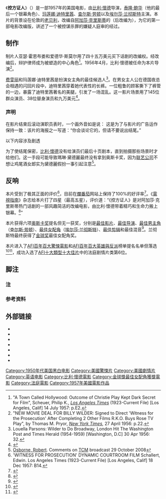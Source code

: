 {{noteTA
|T=zh-tw:情婦; zh-cn:控方证人; zh-hk:雄才偉略;
|G1=Show
|G2=Movie
|1=zh-tw:情婦; zh-cn:控方证人; zh-hk:雄才偉略;
|2=zh-cn:怀尔德; zh-tw:懷德; zh-hk:懷特;
|3=zh-hans:玛莲娜·迪特里茜;zh-cn:玛琳·黛德丽;zh-hk:瑪蓮·德烈治;zh-tw:瑪琳·黛德麗;
|4=zh-hans:玛莲娜;zh-hk:瑪蓮;zh-tw:瑪琳;zh-cn:玛琳;
}}
{{Infobox film
| name            = 控方证人
|original_name = {{lang|en|Witness for the Prosecution}}
| hk_name = 雄才偉略
| tw_name = 情婦
| cn_name = 控方证人
| image           = 
| caption         = 
| director        = [[比利·懷德|比利·懷德]]
| producer        = {{link-en|小亚瑟·霍恩布娄|Arthur Hornblow Jr.}}
| based on        = {{Based on|{{link-en|控方证人 (小说)|The Witness for the Prosecution|控方证人}}|[[阿加莎·克里斯蒂|阿加莎·克里斯蒂]]}}
| screenplay      = 拉里·马科斯（{{lang|en|Larry Marcus}}）<br />比利·懷德<br />{{link-en|哈里·库尔尼茨|Harry Kurnitz}}
| starring        = [[泰隆·鲍华|泰隆·鲍华]]<br />[[玛莲娜·迪特里茜|玛莲娜·迪特里茜]]<br />[[查尔斯·劳顿|查尔斯·劳顿]]
| music           = {{link-en|马蒂·马尔内克|Matty Malneck}}<br />拉尔夫·亚瑟·罗伯特（{{lang|en|Ralph Arthur Robert}}）
| cinematography  = {{link-en|罗素·哈尔兰|Russell Harlan}}
| editing         = {{link-en|丹尼尔·曼德尔|Daniel Mandell}}
| distributor     = [[联艺公司|联艺公司]]
| released        = {{Film date|1957|12}}
| runtime         = 116分钟
| country         = {{USA}}
| language        = 英语
| budget          = 3,000,000美元
| gross           = 9,000,000美元
}}
《'''控方证人'''》（{{lang-en|'''Witness for the Prosecution'''}}）是一部1957年的美国{{link-en|法庭剧情|courtroom drama}}电影，由[[比利·懷德|比利·懷德]]导演，[[泰隆·鲍华|泰隆·鲍华]]（他的最后一个银幕角色）、[[玛莲娜·迪特里茜|玛莲娜·迪特里茜]]、[[查尔斯·劳顿|查尔斯·劳顿]]以及[[埃尔莎·兰彻斯特|埃尔莎·兰彻斯特]]主演。本片的背景设在伦敦的[[老贝利|老贝利]]，改编自[[阿加莎·克里斯蒂|阿加莎·克里斯蒂]]的{{link-en|控方证人 (小说)|The Witness for the Prosecution|短篇小说}}（后改编为{{link-en|控方证人 (话剧)|Witness for the Prosecution (play)|话剧}}），为它的第一部电影改编版，讲述了一个被控谋杀罪的嫌疑人庭审的经过。

== 制作 ==
制片人亚瑟·霍恩布娄和爱德华·斯莫尔用了四十五万美元买下话剧的改编权。经改编后，辩护律师成为被塑造的中心角色<ref>"A Town Called Hollywood: Outcome of Christie Play Kept Dark Secret for Film", Scheuer, Philip K., ''[[Los_Angeles_Times|Los Angeles Times]]'' (1923-Current File) [Los Angeles, Calif] 14 July 1957: p.E2. </ref>。1956年4月，比利·懷德被任命为本片导演<ref>"NEW MOVIE DEAL FOR BILLY WILDER: Signed to Direct 'Witness for the Prosecution' After Completing 2 Other Films R.K.O. Buys Rose TV Play", by Thomas M. Pryor, ''[[New_York_Times|New York Times]]'', 27 April 1956: p.22.</ref>。

[[费雯丽|费雯丽]]和玛莲娜·迪特里茜是扮演女主角的最佳候选人<ref>Louella Parsons: Wilder to Do Broadway, London Hit
The Washington Post and Times Herald (1954-1959) [Washington, D.C] 30 Apr 1956: 32. </ref>。在男女主人公在德国夜总会相遇的闪回片段中，迪特里茜穿着她代表性的长裤。一位粗鲁的顾客撕下了裤管的一边，暴露了迪特里茜著名的美腿，引发了一场混乱。这一影片场景用了145位群众演员、38位替身演员和九万美元<ref>{{IMDb title|0051201}}</ref>。

=== 声明 ===
在影片结束后滚动演职员表时，一个画外音如是说：
{{quote|影院的管理部门建议，为了你还没看过此片的朋友能得到更好的观影乐趣，请不要向任何人透露《控方证人》结尾的秘密。{{NoteTag|name=注|1=原文：{{lang|en|The management of this theatre suggests that for the greater entertainment of your friends who have not yet seen the picture, you will not divulge, to anyone, the secret of the ending of Witness for the Prosecution.}}}}<ref>[http://www.movieposterdb.com/poster/92730421 "Witness for the Prosecution"] {{webarchive|url=https://web.archive.org/web/20091015175535/http://www.movieposterdb.com/poster/92730421 |date=2009-10-15 }} at Movie Poster Database</ref>}}
这是为了与影片的广告运作保持一致：该片的海报之一写道：“你会谈论它的，但请不要说出结尾。”

以下内容涉及剧透

为了使结尾保密，[[比利·懷德|比利·懷德]]没有给演员们最后十页剧本，直到拍摄那些场景时才给他们。这一手段可能导致瑪琳·黛德麗最终没有拿到奥斯卡奖，因为[[联艺公司|联艺公司]]不想让鸡尾酒女郎实为黛德麗假扮一事引起注意<ref>[[Robert_Osborne|Osborne, Robert]]. Comments on [[Turner_Classic_Movies|TCM]] broadcast 29 October 2008</ref>。

== 反响 ==
本片受到了极其正面的评价<ref>'WITNESS FOR PROSECUTION' DYNAMIC COURTROOM FILM
Schallert, Edwin. Los Angeles Times (1923-Current File) [Los Angeles, Calif] 18 Dec 1957: B14. </ref>，目前在[[爛番茄|爛番茄]]网站上保持了100%的好评率<ref>{{rotten-tomatoes|id=witness_for_the_prosecution}}</ref>。《[[電視指南_(雜誌)|電視指南]]》杂志给本片打了四星（最高五星），评价道：“《控方证人》是对阿加莎·克里斯蒂热门话剧的一部风趣简洁的改编电影，由比利·懷德带着精巧和生命力搬上银幕。<ref>{{Cite web |url=http://movies.tvguide.com/witness-prosecution/review/123057 |title=Witness for the Prosecution (1957) |accessdate=28 April 2010 |archive-date=2014-01-06 |archive-url=https://web.archive.org/web/20140106040731/http://movies.tvguide.com/witness-prosecution/review/123057 |dead-url=yes }}</ref>”

本片获得六项[[奥斯卡奖|奥斯卡奖]]提名但无一获奖，分别是[[奥斯卡最佳影片奖|最佳影片]]、[[奥斯卡最佳导演奖|最佳导演]]、[[奥斯卡最佳男主角奖|最佳男主角]]（[[查尔斯·劳顿|查尔斯·劳顿]]）、[[奥斯卡最佳女配角奖|最佳女配角]]（[[埃尔莎·兰彻斯特|埃尔莎·兰彻斯特]]）、[[奥斯卡最佳剪辑奖|最佳剪辑]]和最佳混音<ref name="Oscars1958">{{Cite web|url=http://www.oscars.org/awards/academyawards/legacy/ceremony/30th-winners.html |title=The 30th Academy Awards (1958) Nominees and Winners |accessdate=2011-08-21 |work=oscars.org |deadurl=yes |archiveurl=https://web.archive.org/web/20131224021720/http://www.oscars.org/awards/academyawards/legacy/ceremony/30th-winners.html |archivedate=2013-12-24 }}</ref>。兰彻斯特最终获得了[[金球奖|金球奖]]最佳女配角奖。

本片进入了[[AFI百年百大驚悚電影|AFI百年百大驚悚電影]]和[[AFI百年百大英雄與反派|AFI百年百大英雄與反派]]榜单提名名单但落选<ref>{{Cite web |url=http://www.afi.com/Docs/100Years/thrills400.pdf |title=AFI's 100 Years...100 Thrills Nominees |access-date=2014-08-06 |archive-date=2016-06-24 |archive-url=https://web.archive.org/web/20160624052715/http://afi.com/Docs/100Years/thrills400.pdf |dead-url=no }}</ref><ref>{{Cite web |url=http://www.afi.com/Docs/100Years/handv400.pdf |title=AFI's 100 Years...100 Heroes and Villains Nominees |access-date=2014-08-06 |archive-date=2018-10-17 |archive-url=https://web.archive.org/web/20181017191629/http://www.afi.com/Docs/100Years/handv400.pdf |dead-url=no }}</ref>，成功入选了[[AFI十大類型十大佳片|AFI十大類型十大佳片]]中的法庭剧情片类第6位。

== 脚注 ==
=== 注 ===
{{NoteFoot}}
=== 参考资料 ===
{{Reflist|2}}

== 外部链接 ==
{{commons category|Witness for the Prosecution (film)}}
* {{douban}}
* {{AFI film|52448|Witness for the Prosecution}}
* {{IMDb title|0051201|Witness for the Prosecution}}
* {{Rotten-tomatoes|witness_for_the_prosecution|Witness for the Prosecution}}
* {{ibdb title|2485|Witness for the Prosecution}}
* {{Tcmdb title|21268|Witness for the Prosecution}}
* {{Allmovie title|55001|Witness for the Prosecution}}

{{阿嘉莎·克莉絲蒂}}

{{DEFAULTSORT:Witness For The Prosecution}}
[[Category:1950年代美国黑白电影|Category:1950年代美国黑白电影]]
[[Category:美國驚悚片|Category:美國驚悚片]]
[[Category:美國劇情片|Category:美國劇情片]]
[[Category:英语电影|Category:英语电影]]
[[Category:比利·懷德電影|Category:比利·懷德電影]]
[[Category:金球獎最佳女配角獲獎電影|Category:金球獎最佳女配角獲獎電影]]
[[Category:法庭電影|Category:法庭電影]]
[[Category:1957年美國電影作品|Category:1957年美國電影作品]]